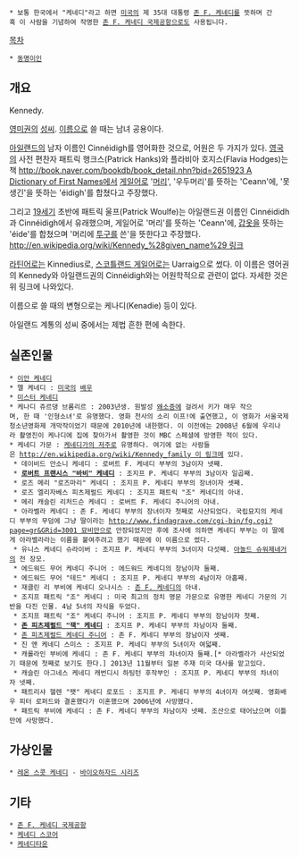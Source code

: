  * 보통 한국에서 "케네디"라고 하면 [[미국]]의 제 35대 대통령 [[존 F. 케네디]]를 뜻하며 간혹 이 사람을 기념하여 작명한 [[존 F. 케네디 국제공항]]으로도 사용됩니다.

[[목차]]
 * [[동명이인]]

== 개요 ==
Kennedy.

[[영어|영미권]]의 [[성씨]]. [[이름]]으로 쓸 때는 남녀 공용이다.

[[아일랜드 공화국|아일랜드]]의 남자 이름인 Cinnéidigh를 영어화한 것으로, 어원은 두 가지가 있다. [[영국]]의 사전 편찬자 패트릭 행크스(Patrick Hanks)와 플라비아 호지스(Flavia Hodges)는 책 [[http://book.naver.com/bookdb/book_detail.nhn?bid=2651923 A Dictionary of First Names]]에서 [[게일어]]로 '[[머리#s-1|머리]]', '우두머리'를 뜻하는 'Ceann'에, '못생긴'을 뜻하는 'éidigh'를 합쳤다고 주장했다.

그리고 [[19세기]] 초반에 패트릭 울프(Patrick Woulfe)는 아일랜드권 이름인 Cinnéididh과 Cinnéidigh에서 유래했으며, 게일어로 '머리'를 뜻하는 'Ceann'에, [[갑옷#s-1|갑옷]]을 뜻하는 'éide'를 합쳤으며 '머리에 [[투구#s-1|투구]]를 쓴'을 뜻한다고 주장했다. [[http://en.wikipedia.org/wiki/Kennedy_%28given_name%29 링크]]

[[라틴어]]로는 Kinnedius로, [[스코틀랜드#s-4.3|스코틀랜드 게일어]]로는 Uarraig으로 썼다. 이 이름은 영어권의 Kennedy와 아일랜드권의 Cinnéidigh와는 어원학적으로 관련이 없다. 자세한 것은 위 링크에 나와있다.

이름으로 쓸 때의 변형으로는 케나디(Kenadie) 등이 있다.

아일랜드 계통의 성씨 중에서는 제법 흔한 편에 속한다.

== 실존인물 ==
 * [[이안 케네디]]
 * 멜 케네디 : [[미국]]의 [[배우]]
 * [[미스터 앤더슨#s-1|미스터 케네디]]
 * 케나디 쥬르댕 브롬리르 : 2003년생. 원발성 [[왜소증]]에 걸려서 키가 매우 작으며, 한 때 '인형소녀'로 유명했다. 영화 천사의 소리 이프!에 출연했고, 이 영화가 서울국제청소년영화제 개막작이었기 때문에 2010년에 내한했다. 이 이전에는 2008년 6월에 우리나라 촬영진이 케나디에 집에 찾아가서 촬영한 것이 MBC 스페셜에 방영한 적이 있다.
 * 케네디 가문 : [[케네디가의 저주]]로 유명하다. 여기에 없는 사람들은 [[http://en.wikipedia.org/wiki/Kennedy_family 이 링크]]에 있다.
  * 데이비드 안소니 케네디 : 로버트 F. 케네디 부부의 3남이자 넷째.
  * '''[[로버트 F. 케네디|로버트 프랜시스 "바비" 케네디]]''' : 조지프 P. 케네디 부부의 3남이자 일곱째.
  * 로즈 메리 "로즈마리" 케네디 : 조지프 P. 케네디 부부의 장녀이자 셋째.
  * 로즈 엘리자베스 피츠제럴드 케네디 : 조지프 패트릭 "조" 케네디의 아내.
  * 메리 캐슬린 리처드슨 케네디 : 로버트 F. 케네디 주니어의 아내.
  * 아라벨라 케네디 : 존 F. 케네디 부부의 장녀이자 첫째로 사산되었다. 국립묘지의 케네디 부부의 무덤에 그냥 딸이라는 [[http://www.findagrave.com/cgi-bin/fg.cgi?page=gr&GRid=3001 묘비]]만으로 안장되었지만 후에 조사에 의하면 케네디 부부는 이 딸에게 아라벨라라는 이름을 붙여주려고 했기 때문에 이 이름으로 썼다.
  * 유니스 케네디 슈라이버 : 조지프 P. 케네디 부부의 3녀이자 다섯째. [[아놀드 슈워제네거]]의 전 장모.
  * 에드워드 무어 케네디 주니어 : 에드워드 케네디의 장남이자 둘째.
  * 에드워드 무어 "테드" 케네디 : 조지프 P. 케네디 부부의 4남이자 아홉째.
  * 재클린 리 부비에 케네디 오나시스 : [[존 F. 케네디]]의 아내.
  * 조지프 패트릭 "조" 케네디 : 미국 최고의 정치 명문 가문으로 유명한 케네디 가문의 기반을 다진 인물. 4남 5녀의 자식을 두었다.
  * 조지프 패트릭 "조" 케네디 주니어 : 조지프 P. 케네디 부부의 장남이자 첫째.
  * '''[[존 F. 케네디|존 피츠제럴드 "잭" 케네디]]''' : 조지프 P. 케네디 부부의 차남이자 둘째.
  * [[존 F. 케네디 주니어|존 피츠제럴드 케네디 주니어]] : 존 F. 케네디 부부의 장남이자 셋째.
  * 진 앤 케네디 스미스 : 조지프 P. 케네디 부부의 5녀이자 여덟째.
  * 캐롤라인 부비에 케네디 : 존 F. 케네디 부부의 차녀이자 둘째.[* 아라벨라가 사산되었기 때문에 첫째로 보기도 한다.] 2013년 11월부터 일본 주재 미국 대사를 맡고있다.
  * 캐슬린 아그네스 케네디 캐번디시 하팅턴 후작부인 : 조지프 P. 케네디 부부의 차녀이자 넷째.
  * 패트리샤 헬렌 "팻" 케네디 로포드 : 조지프 P. 케네디 부부의 4녀이자 여섯째. 영화배우 피터 로퍼드와 결혼했다가 이혼했으며 2006년에 사망했다.
  * 패트릭 부비에 케네디 : 존 F. 케네디 부부의 차남이자 넷째. 조산으로 태어났으며 이틀만에 사망했다.

== 가상인물 ==
 * [[레온 S. 케네디|레온 스콧 케네디]] - [[바이오하자드 시리즈]]

== 기타 ==
 * [[존 F. 케네디 국제공항]]
 * [[케네디 스코어]]
 * [[홍콩#s-1.11.2.1|케네디타운]]

